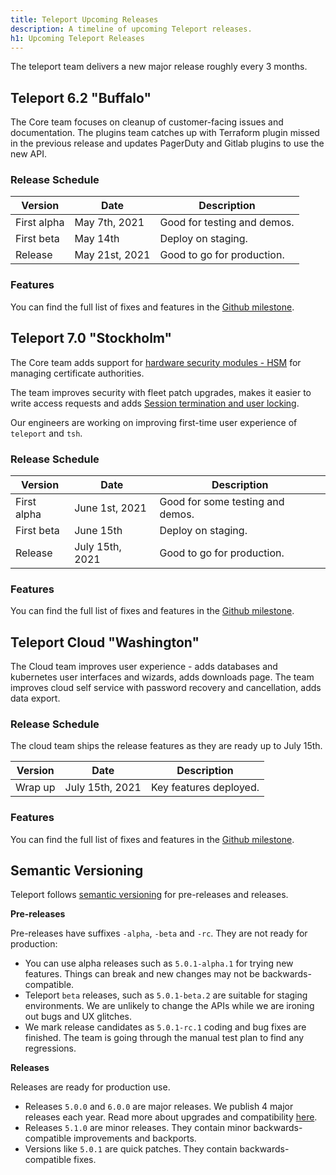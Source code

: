 ```yaml
---
title: Teleport Upcoming Releases
description: A timeline of upcoming Teleport releases.
h1: Upcoming Teleport Releases
---
```


The teleport team delivers a new major release roughly every 3 months.

## Teleport 6.2 "Buffalo"

The Core team focuses on cleanup of customer-facing issues and documentation.
The plugins team catches up with Terraform plugin missed in the previous release
and updates PagerDuty and Gitlab plugins to use the new API.

### Release Schedule

| Version | Date | Description |
| - | - | - |
| First alpha | May 7th, 2021 | Good for testing and demos. |
| First beta | May 14th | Deploy on staging. |
| Release | May 21st, 2021 | Good to go for production. |

### Features

You can find the full list of fixes and features in the
[Github milestone](https://github.com/gravitational/teleport/milestone/55).

## Teleport 7.0 "Stockholm"

The Core team adds support for [hardware security modules - HSM](https://github.com/gravitational/teleport/blob/master/rfd/0025-hsm.md) for managing certificate authorities.

The team improves security with fleet patch upgrades, makes it easier to write access requests
and adds [Session termination and user locking](https://github.com/gravitational/teleport/issues/3360).

Our engineers are working on improving first-time user experience of `teleport` and `tsh`.

### Release Schedule

| Version | Date | Description |
| - | - | - |
| First alpha | June 1st, 2021 | Good for some testing and demos. |
| First beta | June 15th | Deploy on staging. |
| Release | July 15th, 2021 | Good to go for production. |

### Features

You can find the full list of fixes and features in the
[Github milestone](https://github.com/gravitational/teleport/milestone/54).

## Teleport Cloud "Washington"

The Cloud team improves user experience - adds databases and kubernetes user interfaces
and wizards, adds downloads page.
The team improves cloud self service with password recovery and cancellation, adds data export.

### Release Schedule

The cloud team ships the release features as they are ready up to July 15th.

| Version | Date | Description |
| - | - | - |
| Wrap up | July 15th, 2021 | Key features deployed. |

### Features

You can find the full list of fixes and features in the
[Github milestone](https://github.com/gravitational/teleport/milestone/54).

## Semantic Versioning

Teleport follows [semantic versioning](https://semver.org/) for pre-releases and releases.

**Pre-releases**

Pre-releases have suffixes `-alpha`, `-beta` and `-rc`.
They are not ready for production:

- You can use alpha releases such as `5.0.1-alpha.1` for trying new features.
  Things can break and new changes may not be backwards-compatible.
- Teleport `beta` releases, such as `5.0.1-beta.2` are suitable for staging environments.
  We are unlikely to change the APIs while we are ironing out bugs and UX glitches.
- We mark release candidates as `5.0.1-rc.1` coding and bug fixes are finished.
  The team is going through the manual test plan to find any regressions.

**Releases**

Releases are ready for production use.

- Releases `5.0.0` and `6.0.0` are major releases. We publish 4 major releases each year.
  Read more about upgrades and compatibility [here](../admin-guide.mdx#component-compatibility).
- Releases `5.1.0` are minor releases. They contain minor backwards-compatible improvements and backports.
- Versions like `5.0.1` are quick patches. They contain backwards-compatible fixes.
